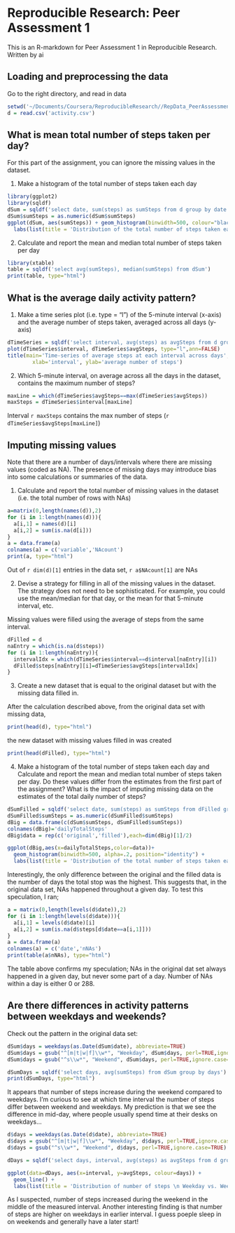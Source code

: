 # Reproducible Research: Peer Assessment 1
This is an R-markdown for Peer Assessment 1 in Reproducible Research.  
Written by ai  

## Loading and preprocessing the data
Go to the right directory, and read in data
``` r
setwd('~/Documents/Coursera/ReproducibleResearch//RepData_PeerAssessment1')
d = read.csv('activity.csv')
```

## What is mean total number of steps taken per day?
For this part of the assignment, you can ignore the missing values in the dataset.

1. Make a histogram of the total number of steps taken each day
```r
library(ggplot2)
library(sqldf)
dSum = sqldf('select date, sum(steps) as sumSteps from d group by date')
dSum$sumSteps = as.numeric(dSum$sumSteps)
ggplot(dSum, aes(sumSteps)) + geom_histogram(binwidth=500, colour="black", fill="white") + 
  labs(list(title = 'Distribution of the total number of steps taken each day', x = "sum of steps", y = "count (days)"))
```

2. Calculate and report the mean and median total number of steps taken per day
```r
library(xtable)
table = sqldf('select avg(sumSteps), median(sumSteps) from dSum')
print(table, type="html")
```

## What is the average daily activity pattern?
1. Make a time series plot (i.e. type = "l") of the 5-minute interval (x-axis) and the average number of steps taken, averaged across all days (y-axis)
```r
dTimeSeries = sqldf('select interval, avg(steps) as avgSteps from d group by interval')
plot(dTimeSeries$interval, dTimeSeries$avgSteps, type="l",ann=FALSE)
title(main='Time-series of average steps at each interval across days',
        xlab='interval', ylab='average number of steps')
```

2. Which 5-minute interval, on average across all the days in the dataset, contains the maximum number of steps?
```r
maxLine = which(dTimeSeries$avgSteps==max(dTimeSeries$avgSteps))
maxSteps = dTimeSeries$interval[maxLine]
```
Interval `r maxSteps` contains the max number of steps (`r dTimeSeries$avgSteps[maxLine]`)

## Imputing missing values
Note that there are a number of days/intervals where there are missing values (coded as NA). The presence of missing days may introduce bias into some calculations or summaries of the data.

1. Calculate and report the total number of missing values in the dataset (i.e. the total number of rows with NAs)
```r
a=matrix(0,length(names(d)),2)
for (i in 1:length(names(d))){
  a[i,1] = names(d)[i]
  a[i,2] = sum(is.na(d[i]))
}
a = data.frame(a)
colnames(a) = c('variable','NAcount')
print(a, type="html")
```
Out of `r dim(d)[1]` entries in the data set, `r a$NAcount[1]` are NAs

2. Devise a strategy for filling in all of the missing values in the dataset. The strategy does not need to be sophisticated. For example, you could use the mean/median for that day, or the mean for that 5-minute interval, etc.

Missing values were filled using the average of steps from the same interval.
```r
dFilled = d
naEntry = which(is.na(d$steps))
for (i in 1:length(naEntry)){
  intervalIdx = which(dTimeSeries$interval==d$interval[naEntry][i])
  dFilled$steps[naEntry][i]=dTimeSeries$avgSteps[intervalIdx]
}
```

3. Create a new dataset that is equal to the original dataset but with the missing data filled in.

After the calculation described above, from the original data set with missing data,
```r
print(head(d), type="html")
```

the new dataset with missing values filled in was created
```r
print(head(dFilled), type="html")
```

4. Make a histogram of the total number of steps taken each day and Calculate and report the mean and median total number of steps taken per day. Do these values differ from the estimates from the first part of the assignment? What is the impact of imputing missing data on the estimates of the total daily number of steps?

```r
dSumFilled = sqldf('select date, sum(steps) as sumSteps from dFilled group by date')
dSumFilled$sumSteps = as.numeric(dSumFilled$sumSteps)
dBig = data.frame(c(dSum$sumSteps, dSumFilled$sumSteps))
colnames(dBig)='dailyTotalSteps'
dBig$data = rep(c('original','filled'),each=dim(dBig)[1]/2)

ggplot(dBig,aes(x=dailyTotalSteps,color=data))+
  geom_histogram(binwidth=500, alpha=.2, position="identity") +
  labs(list(title = 'Distribution of the total number of steps taken each day', x = "sum of steps", y = "count (days)"))
```

Interestingly, the only difference between the original and the filled data is the number of days the total stop was the highest. This suggests that, in the original data set, NAs happened throughout a given day. To test this speculation, I ran;

```r
a = matrix(0,length(levels(d$date)),2)
for (i in 1:length(levels(d$date))){
  a[i,1] = levels(d$date)[i]
  a[i,2] = sum(is.na(d$steps[d$date==a[i,1]]))
}
a = data.frame(a)
colnames(a) = c('date','nNAs')
print(table(a$nNAs), type="html")
```

The table above confirms my speculation; NAs in the original dat set always happened in a given day, but never some part of a day. Number of NAs within a day is either 0 or 288.

## Are there differences in activity patterns between weekdays and weekends?
Check out the pattern in the original data set:
```r
dSum$days = weekdays(as.Date(dSum$date), abbreviate=TRUE)
dSum$days = gsub("^[m|t|w|f]\\w*", "Weekday", dSum$days, perl=TRUE,ignore.case=TRUE)
dSum$days = gsub("^s\\w*", "Weekend", dSum$days, perl=TRUE,ignore.case=TRUE)

dSumDays = sqldf('select days, avg(sumSteps) from dSum group by days')
print(dSumDays, type="html")
```
It appears that number of steps increase during the weekend compared to weekdays. I'm curious to see at which time interval the number of steps differ between weekend and weekdays. My prediction is that we see the difference in mid-day, where people usually spend time at their desks on weekdays...

```r
d$days = weekdays(as.Date(d$date), abbreviate=TRUE)
d$days = gsub("^[m|t|w|f]\\w*", "Weekday", d$days, perl=TRUE,ignore.case=TRUE)
d$days = gsub("^s\\w*", "Weekend", d$days, perl=TRUE,ignore.case=TRUE)

dDays = sqldf('select days, interval, avg(steps) as avgSteps from d group by days, interval')

ggplot(data=dDays, aes(x=interval, y=avgSteps, colour=days)) + 
  geom_line() + 
  labs(list(title = 'Distribution of number of steps \n Weekday vs. Weekend', x = "interval", y = "number of steps"))
```

As I suspected, number of steps increased during the weekend in the middle of the measured interval. Another interesting finding is that number of steps are higher on weekdays in earlier interval. I guess poeple sleep in on weekends and generally have a later start!
